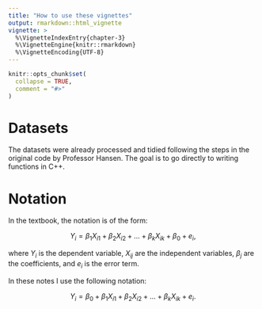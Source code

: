 ```yaml
---
title: "How to use these vignettes"
output: rmarkdown::html_vignette
vignette: >
  %\VignetteIndexEntry{chapter-3}
  %\VignetteEngine{knitr::rmarkdown}
  %\VignetteEncoding{UTF-8}
---
```


```r
knitr::opts_chunk$set(
  collapse = TRUE,
  comment = "#>"
)
```

# Datasets

The datasets were already processed and tidied following the steps in the
original code by Professor Hansen. The goal is to go directly to writing
functions in C++.

# Notation

In the textbook, the notation is of the form:

$$
Y_i = \beta_1 X_{i1} + \beta_2 X_{i2} + \ldots + \beta_k X_{ik} + \beta_0 + e_i,
$$

where $Y_i$ is the dependent variable, $X_{ij}$ are the independent variables,
$\beta_j$ are the coefficients, and $e_i$ is the error term.

In these notes I use the following notation:

$$
Y_i = \beta_0 + \beta_1 X_{i1} + \beta_2 X_{i2} + \ldots + \beta_k X_{ik} + e_i.
$$
